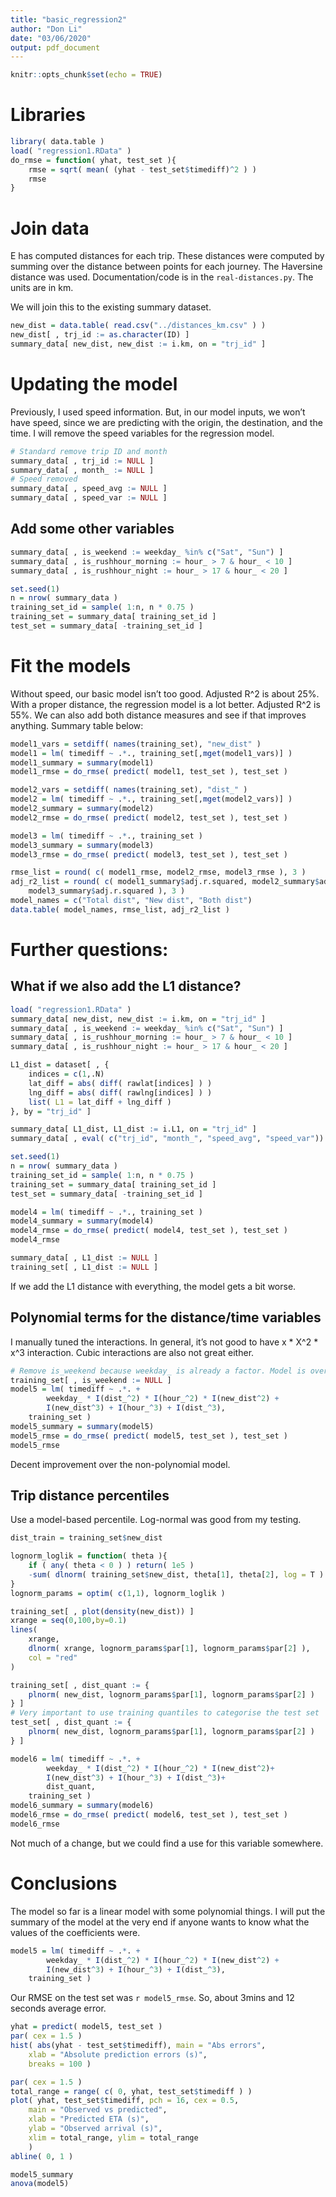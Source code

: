 ```yaml
---
title: "basic_regression2"
author: "Don Li"
date: "03/06/2020"
output: pdf_document
---
```


```r
knitr::opts_chunk$set(echo = TRUE)
```

# Libraries
```r
library( data.table )
load( "regression1.RData" )
do_rmse = function( yhat, test_set ){
    rmse = sqrt( mean( (yhat - test_set$timediff)^2 ) )
    rmse
}
```


# Join data
E has computed distances for each trip. These distances were computed by summing over the distance between points for each journey. The Haversine distance was used. Documentation/code is in the `real-distances.py`. The units are in km.

We will join this to the existing summary dataset.

```r
new_dist = data.table( read.csv("../distances_km.csv" ) )
new_dist[ , trj_id := as.character(ID) ]
summary_data[ new_dist, new_dist := i.km, on = "trj_id" ]
```


# Updating the model
Previously, I used speed information. But, in our model inputs, we won't have speed, since we are predicting with the origin, the destination, and the time. I will remove the speed variables for the regression model.


```r
# Standard remove trip ID and month
summary_data[ , trj_id := NULL ]
summary_data[ , month_ := NULL ]
# Speed removed
summary_data[ , speed_avg := NULL ]
summary_data[ , speed_var := NULL ]
```

## Add some other variables

```r
summary_data[ , is_weekend := weekday_ %in% c("Sat", "Sun") ]
summary_data[ , is_rushhour_morning := hour_ > 7 & hour_ < 10 ]
summary_data[ , is_rushhour_night := hour_ > 17 & hour_ < 20 ]
```

```r
set.seed(1)
n = nrow( summary_data )
training_set_id = sample( 1:n, n * 0.75 )
training_set = summary_data[ training_set_id ]
test_set = summary_data[ -training_set_id ]
```

# Fit the models

Without speed, our basic model isn't too good. Adjusted R^2 is about 25%. With a proper distance, the regression model is a lot better. Adjusted R^2 is 55%. We can also add both distance measures and see if that improves anything. Summary table below:

```r
model1_vars = setdiff( names(training_set), "new_dist" )
model1 = lm( timediff ~ .*., training_set[,mget(model1_vars)] )
model1_summary = summary(model1)
model1_rmse = do_rmse( predict( model1, test_set ), test_set )

model2_vars = setdiff( names(training_set), "dist_" )
model2 = lm( timediff ~ .*., training_set[,mget(model2_vars)] )
model2_summary = summary(model2)
model2_rmse = do_rmse( predict( model2, test_set ), test_set )

model3 = lm( timediff ~ .*., training_set )
model3_summary = summary(model3)
model3_rmse = do_rmse( predict( model3, test_set ), test_set )
```

```r
rmse_list = round( c( model1_rmse, model2_rmse, model3_rmse ), 3 )
adj_r2_list = round( c( model1_summary$adj.r.squared, model2_summary$adj.r.squared,
    model3_summary$adj.r.squared ), 3 )
model_names = c("Total dist", "New dist", "Both dist")
data.table( model_names, rmse_list, adj_r2_list )
```

# Further questions:

## What if we also add the L1 distance?
```r
load( "regression1.RData" )
summary_data[ new_dist, new_dist := i.km, on = "trj_id" ]
summary_data[ , is_weekend := weekday_ %in% c("Sat", "Sun") ]
summary_data[ , is_rushhour_morning := hour_ > 7 & hour_ < 10 ]
summary_data[ , is_rushhour_night := hour_ > 17 & hour_ < 20 ]

L1_dist = dataset[ , {
    indices = c(1,.N)
    lat_diff = abs( diff( rawlat[indices] ) )
    lng_diff = abs( diff( rawlng[indices] ) )
    list( L1 = lat_diff + lng_diff )
}, by = "trj_id" ]

summary_data[ L1_dist, L1_dist := i.L1, on = "trj_id" ]
summary_data[ , eval( c("trj_id", "month_", "speed_avg", "speed_var")) := NULL ]

set.seed(1)
n = nrow( summary_data )
training_set_id = sample( 1:n, n * 0.75 )
training_set = summary_data[ training_set_id ]
test_set = summary_data[ -training_set_id ]
```

```r
model4 = lm( timediff ~ .*., training_set )
model4_summary = summary(model4)
model4_rmse = do_rmse( predict( model4, test_set ), test_set )
model4_rmse

summary_data[ , L1_dist := NULL ]
training_set[ , L1_dist := NULL ]
```

If we add the L1 distance with everything, the model gets a bit worse.

## Polynomial terms for the distance/time variables

I manually tuned the interactions. In general, it's not good to have x * X^2 * x^3 interaction. Cubic interactions are also not great either.

```r
# Remove is_weekend because weekday_ is already a factor. Model is over-specified.
training_set[ , is_weekend := NULL ]
model5 = lm( timediff ~ .*. +
        weekday_ * I(dist_^2) * I(hour_^2) * I(new_dist^2) +
        I(new_dist^3) + I(hour_^3) + I(dist_^3),
    training_set )
model5_summary = summary(model5)
model5_rmse = do_rmse( predict( model5, test_set ), test_set )
model5_rmse
```

Decent improvement over the non-polynomial model.

## Trip distance percentiles

Use a model-based percentile. Log-normal was good from my testing.
```r
dist_train = training_set$new_dist

lognorm_loglik = function( theta ){
    if ( any( theta < 0 ) ) return( 1e5 )
    -sum( dlnorm( training_set$new_dist, theta[1], theta[2], log = T ) )
}
lognorm_params = optim( c(1,1), lognorm_loglik )

training_set[ , plot(density(new_dist)) ]
xrange = seq(0,100,by=0.1)
lines(
    xrange,
    dlnorm( xrange, lognorm_params$par[1], lognorm_params$par[2] ),
    col = "red"
)
```

```r
training_set[ , dist_quant := {
    plnorm( new_dist, lognorm_params$par[1], lognorm_params$par[2] )
} ]
# Very important to use training quantiles to categorise the test set
test_set[ , dist_quant := {
    plnorm( new_dist, lognorm_params$par[1], lognorm_params$par[2] )
} ]

model6 = lm( timediff ~ .*. +
        weekday_ * I(dist_^2) * I(hour_^2) * I(new_dist^2)+
        I(new_dist^3) + I(hour_^3) + I(dist_^3)+
        dist_quant,
    training_set )
model6_summary = summary(model6)
model6_rmse = do_rmse( predict( model6, test_set ), test_set )
model6_rmse
```

Not much of a change, but we could find a use for this variable somewhere.

# Conclusions

The model so far is a linear model with some polynomial things. I will put the summary of the model at the very end if anyone wants to know what the values of the coefficients were.
```r
model5 = lm( timediff ~ .*. +
        weekday_ * I(dist_^2) * I(hour_^2) * I(new_dist^2) +
        I(new_dist^3) + I(hour_^3) + I(dist_^3),
    training_set )
```

Our RMSE on the test set was `r model5_rmse`. So, about 3mins and 12 seconds average error.

```r
yhat = predict( model5, test_set )
par( cex = 1.5 )
hist( abs(yhat - test_set$timediff), main = "Abs errors", 
    xlab = "Absolute prediction errors (s)",
    breaks = 100 )
```

```r
par( cex = 1.5 )
total_range = range( c( 0, yhat, test_set$timediff ) )
plot( yhat, test_set$timediff, pch = 16, cex = 0.5,
    main = "Observed vs predicted",
    xlab = "Predicted ETA (s)",
    ylab = "Observed arrival (s)",
    xlim = total_range, ylim = total_range
    )
abline( 0, 1 )
```


```r
model5_summary
anova(model5)
```



